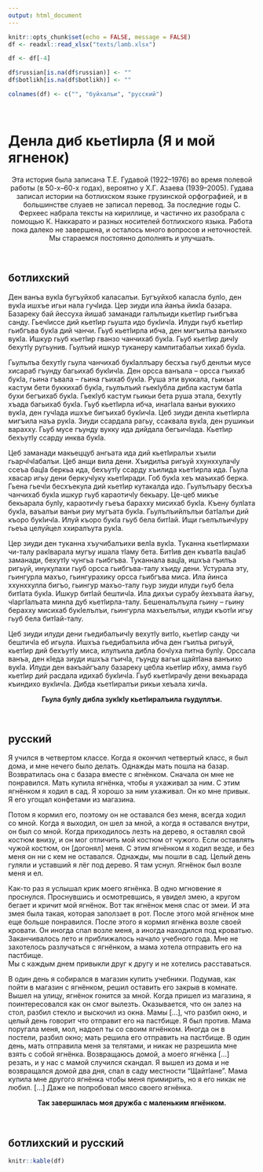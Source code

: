 ```yaml
---
output: html_document
---
```


```r
knitr::opts_chunk$set(echo = FALSE, message = FALSE)
df <- readxl::read_xlsx("texts/lamb.xlsx")

df <- df[-4]

df$russian[is.na(df$russian)] <- ""
df$botlikh[is.na(df$botlikh)] <- ""

colnames(df) <- c("", "буйхалъи", "русский")

```

<br>

# Денла диб кьетIирла (Я и мой ягненок) {.tabset}

<div style="max-width:650px;text-align:center">
Эта история была записана Т.Е. Гудавой (1922--1976) во время полевой работы (в 50-х--60-х годах), вероятно у Х.Г. Азаева (1939--2005). Гудава записал истории на ботлихском языке грузинской орфографией, и в большинстве слуаев не записал перевод. За последние годы С. Ферхеес набрала тексты на кириллице, и частично их разобрала с помощью К. Наккарато и разных носителей ботлихского языка. Работа пока далеко не завершена, и осталось много вопросов и неточностей. Мы стараемся постоянно дополнять и улучшать.
</div>

<br>

## ботлихский

<div style="max-width:650px">
Ден ванъа вукIа бугъуйхоб каласалъи.
Бугъуйхоб каласла булIо, ден вукIа ишхъе игьи нала гучIида.
Цер зиуди ила йанъа йикIа базара.
Базареку бай йессуха йишаб заманади галълъиди кьетIир гьибгъва санду.
ГьечIиссе дий кьетIир гьушта идо букIичIа.
Илуди гьуб кьетIир гьибгъва букIа дий чанчи.
Гьуб кьетIирла ибча, ден мигъилъа ванъихо вукIа.
Ишкур гьуб кьетIир гванзо чанчихаб букIа.
Гьуб кьетIир дичIу бехутIу ругьунив.
Гьулъий ишкур туканеру кампитабалъи хихаб букIа.
<br>

Гьулълъа бехутIу гьула чанчихаб букIаллъару бесхъа гьуб денлъи мусе хисараб гъунду багьихаб букIичIа.
Ден орсса ванъала – орсса гъихаб букIа, гьина гъвала – гьина гъихаб букIа.
Руша эти вуккала, гьикьи кастум бети буккихаб букIа, гьулълъий гьекIубла дибла кастум батIа бухи бегъихаб букIа.
ГьекIуб кастум гьикьи бета руша этала, бехутIу хъада багьихаб букIа.
Гьуб кьетIирла ибча, инагIала ванъи вуккихо вукIа, ден гучIада ишхъе бигъихаб букIичIа. 
Цеб зиуди денла кьетIирла мигъила наъа рукIа.
Зиуди ссардала рагьу, ссаквала вукIа, ден рушикьи варахху.
Гьуб мусе гъунду вукку ида дийдала бегъичIада.
КьетIир бехъутIу ссарду инква букIа.
<br>

Цеб заманади макьеццуб ангьата ида дий кьетIиралъи хъили гьарчIчIабалъи.
Цеб анщи вила дени.
Хъидилъа ригьуй ххунххулачIу ссеъа бацIа беркьа ида, бехъутIу ссарду хъилида кьетIирла ида.
Гьула хвасар игьу дени беркучIуку кьетIиради.
Гоб букIа хеъ маъихаб берка.
Гьена гьечIи бесхъекула дий кьетIир кутакалда идо.
Гьулълъару бесхъа чанчихаб букIа ишкур гьуб караотичIу бекьару.
Це-цеб микъе бекьарала булIу, караотичIу гьеъа барахху мисихаб букIа.
Къену булIата букIа, ваъалъи ванъи риу мугъата букIа.
Гьулълъийлълъи батIалъи дий къоро букIичIа.
Илуй къоро букIа гьуб бела битIай.
Ищи гьелълъичIуру гьеъа целуйцел ххиралъута рукIа.
<br>

Цер зиуди ден туканна хъучибалъихи велIа вукIа.
Туканна кьетIирмахи чи-талу ракIварала мугъу ишала тIаму бета.
БитIив ден къватIа вацIаб заманади, бехутIу чунгьа гьибгъва.
Туканнала вацIа, ишхъа гъилъа ригьуй, инукулахи гьуб орсса гьибгъва-талу хъиду дени.
Устурала эту, гьингурла махъо, гьингурахику орсса гьибгъва миса.
Ила йинса ххунххулла бигъо, гьингур махъо-талу гьур зиуди илуди гьуб бела битIата букIа.
Ишкур битIай бештичIа.
Ила дихъи сурабу йехъвата йагьу, чIаргIалъата минла дуб кьетIирла-талу.
Бешеналълъула гьину – гьину берахху мисихаб букIелълъи, гьингурла махъелълъи, илуди къотIи игьу гьуб бела битIай-талу.
<br>

Цеб зиуди илуди дени гьедибалъичIу вехутIу витIо, кьетIир санду чи бештичIа еб игьула.
Ишхъа гьедибалъила ибча ден гъилъа ригьуй, кьетIир дий бехъутIу миса, илулъила дибла бочIуха питна булIу.
Орссала ванъа, ден кIеда зиуди ишхъа гъичIа, гъунду вагьи щайтIана ванъихо вукIа.
Илуди ден вакъайгъалу базареку цебла кьетIир ибху, амма гьуб кьетIир дий расдала идихаб букIичIа.
Гьуб кьетIирачIу дени векьарада къиндихо вукIичIа.
Дибда кьетIиралъи рикьи хеъала хичIа.
<br>

<div style="text-align:center"> **Гьула булIу дибла зукIкIу кьетIиралъила гьудуллъи.** </div>

</div>

<br>


## русский

<div style="max-width:650px">
Я учился в четвертом классе.
Когда я окончил четвертый класс, я был дома, и мне нечего было делать. 
Однажды мать пошла на базар. 
Возвратилась она с базара вместе с ягнёнком. 
Сначала он мне не понравился. 
Мать купила ягнёнка, чтобы я ухаживал за ним. 
С этим ягнёнком я ходил в сад. 
Я хорошо за ним ухаживал. 
Он ко мне привык. 
Я его угощал конфетами из магазина.
<br>

Потом я кормил его, поэтому он не оставался без меня, всегда ходил со мной. 
Когда я выходил, он шел за мной, а когда я оставался внутри, он был со мной. 
Когда приходилось лезть на дерево, я оставлял свой костюм внизу, и он мог отличить мой костюм от чужого. 
Если оставлять чужой костюм, он [догонял] меня. 
С этим ягнёнком я ходил везде, и без меня он ни с кем не оставался. 
Однажды, мы пошли в сад.
Целый день гуляли и уставший я лёг под дерево. 
Я там уснул. 
Ягнёнок был возле меня и ел.
<br>

Как-то раз я услышал крик моего ягнёнка. 
В одно мгновение я проснулся.
Проснувшись и осмотревшись, я увидел змею, а кругом бегает и кричит мой ягнёнок. 
Вот так ягнёнок меня спас от змеи. 
И эта змея была такая, которая заползает в рот. 
После этого мой ягнёнок мне еще больше понравился. 
После этого я кормил ягнёнка возле своей кровати.
Он иногда спал возле меня, а иногда находился под кроватью. 
Заканчивалось лето и приближалось начало учебного года. 
Мне не захотелось разлучаться с ягнёнком, а мама хотела отправить его на пастбище.     
Мы с каждым днем привыкли друг к другу и не хотелись расставаться.
<br>
    
В один день я собирался в магазин купить учебники. 
Подумав, как пойти в магазин с ягнёнком, решил оставить его закрыв в комнате. 
Вышел на улицу, ягнёнок гонится за мной. 
Когда пришел из магазина, я поинтересовался как он смог вылезть.
Оказывается, что он залез на стол, разбил стекло и выскочил из окна. 
Мамы […], что разбил окно, и целый день говорит что отправит его на пастбище. 
Я был против. 
Мама поругала меня, мол, надоел ты со своим ягнёнком. 
Иногда он в постели, разбил окно; мать решила его отправить на пастбище. 
В один день, мать отправила меня за телятами, и никак не разрешила мне взять с собой ягнёнка. 
Возвращаюсь домой, а моего ягнёнка […] резать, и у нас с мамой случился скандал. 
Я вышел из дома и не возвращался домой два дня, спал в саду местности “ЩайтIане”. 
Мама купила мне другого ягнёнка чтобы меня примирить, но я его никак не любил. 
[…] 
Даже не попробовал мясо своего ягнёнка.
<br>

<div style="text-align:center">**Так завершилась моя дружба с маленьким ягнёнком.**</div>
<br>


## ботлихский и русский

```r
knitr::kable(df)
```

<br>

